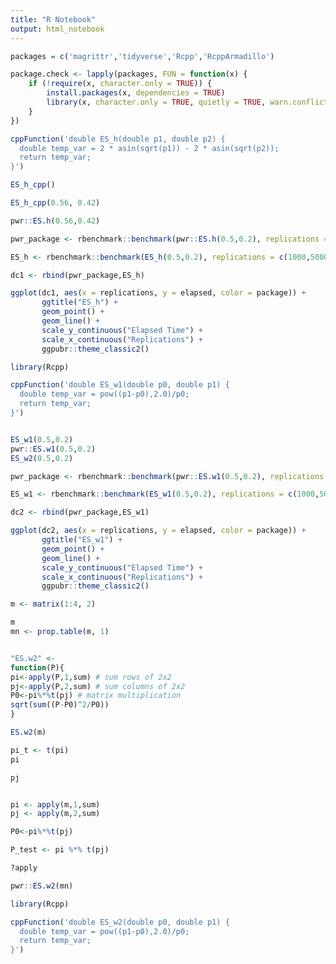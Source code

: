```yaml
---
title: "R Notebook"
output: html_notebook
---
```


```r

packages = c('magrittr','tidyverse','Rcpp','RcppArmadillo')

package.check <- lapply(packages, FUN = function(x) {
    if (!require(x, character.only = TRUE)) {
        install.packages(x, dependencies = TRUE)
        library(x, character.only = TRUE, quietly = TRUE, warn.conflicts = FALSE)
    }
})


```

```r

cppFunction('double ES_h(double p1, double p2) {
  double temp_var = 2 * asin(sqrt(p1)) - 2 * asin(sqrt(p2));
  return temp_var;
}')

ES_h_cpp()

ES_h_cpp(0.56, 0.42)

pwr::ES.h(0.56,0.42)
```

```r
pwr_package <- rbenchmark::benchmark(pwr::ES.h(0.5,0.2), replications = c(1000,5000,10000,50000,100000,500000,1000000)) %>% mutate(package = "pwr")

ES_h <- rbenchmark::benchmark(ES_h(0.5,0.2), replications = c(1000,5000,10000,50000,100000,500000,1000000)) %>% mutate(package = "cppwr")

dc1 <- rbind(pwr_package,ES_h)
```

```r

ggplot(dc1, aes(x = replications, y = elapsed, color = package)) +
       ggtitle("ES_h") +
       geom_point() +
       geom_line() + 
       scale_y_continuous("Elapsed Time") +
       scale_x_continuous("Replications") + 
       ggpubr::theme_classic2()

```

```r
library(Rcpp)

cppFunction('double ES_w1(double p0, double p1) {
  double temp_var = pow((p1-p0),2.0)/p0;
  return temp_var;
}')


ES_w1(0.5,0.2)
pwr::ES.w1(0.5,0.2)
ES_w2(0.5,0.2)
```


```r
pwr_package <- rbenchmark::benchmark(pwr::ES.w1(0.5,0.2), replications = c(1000,5000,10000)) %>% mutate(package = "pwr")

ES_w1 <- rbenchmark::benchmark(ES_w1(0.5,0.2), replications = c(1000,5000,10000)) %>% mutate(package = "cppwr")

dc2 <- rbind(pwr_package,ES_w1)
```

```r

ggplot(dc2, aes(x = replications, y = elapsed, color = package)) +
       ggtitle("ES_w1") +
       geom_point() +
       geom_line() + 
       scale_y_continuous("Elapsed Time") +
       scale_x_continuous("Replications") + 
       ggpubr::theme_classic2()

```


```r
m <- matrix(1:4, 2)

m
mn <- prop.table(m, 1)


"ES.w2" <-
function(P){
pi<-apply(P,1,sum) # sum rows of 2x2
pj<-apply(P,2,sum) # sum columns of 2x2
P0<-pi%*%t(pj) # matrix multiplication
sqrt(sum((P-P0)^2/P0))
}

ES.w2(m)

pi_t <- t(pi)
pi

pj


pi <- apply(m,1,sum)
pj <- apply(m,2,sum)

P0<-pi%*%t(pj)

P_test <- pi %*% t(pj)

?apply

pwr::ES.w2(mn)
```


```r
library(Rcpp)

cppFunction('double ES_w2(double p0, double p1) {
  double temp_var = pow((p1-p0),2.0)/p0;
  return temp_var;
}')

```













